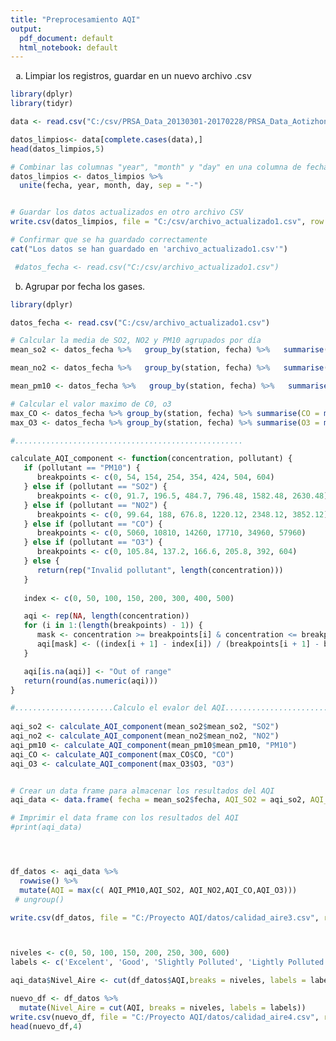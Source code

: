```yaml
---
title: "Preprocesamiento AQI"
output:
  pdf_document: default
  html_notebook: default
---
```






(a) Limpiar los registros, guardar en un nuevo archivo .csv
```r
library(dplyr)
library(tidyr)

data <- read.csv("C:/csv/PRSA_Data_20130301-20170228/PRSA_Data_Aotizhongxin_20130301-20170228.csv", header = TRUE, stringsAsFactors = FALSE)

datos_limpios<- data[complete.cases(data),]
head(datos_limpios,5)

# Combinar las columnas "year", "month" y "day" en una columna de fecha
datos_limpios <- datos_limpios %>% 
  unite(fecha, year, month, day, sep = "-")


# Guardar los datos actualizados en otro archivo CSV
write.csv(datos_limpios, file = "C:/csv/archivo_actualizado1.csv", row.names = FALSE)

# Confirmar que se ha guardado correctamente
cat("Los datos se han guardado en 'archivo_actualizado1.csv'")

 #datos_fecha <- read.csv("C:/csv/archivo_actualizado1.csv")


```





(b) Agrupar por fecha los gases.
```r
library(dplyr)

datos_fecha <- read.csv("C:/csv/archivo_actualizado1.csv")

# Calcular la media de SO2, NO2 y PM10 agrupados por día
mean_so2 <- datos_fecha %>%   group_by(station, fecha) %>%   summarise(mean_so2 = mean(SO2), .groups= 'drop')

mean_no2 <- datos_fecha %>%   group_by(station, fecha) %>%   summarise(mean_no2 = mean(NO2), .groups= 'drop')

mean_pm10 <- datos_fecha %>%   group_by(station, fecha) %>%   summarise(mean_pm10 = mean(PM10), .groups= 'drop')

# Calcular el valor maximo de C0, o3
max_CO <- datos_fecha %>% group_by(station, fecha) %>% summarise(CO = max(CO), .groups= 'drop')
max_O3 <- datos_fecha %>% group_by(station, fecha) %>% summarise(O3 = max(O3), .groups= 'drop')

#...................................................

calculate_AQI_component <- function(concentration, pollutant) {
   if (pollutant == "PM10") {
      breakpoints <- c(0, 54, 154, 254, 354, 424, 504, 604)
   } else if (pollutant == "SO2") {
      breakpoints <- c(0, 91.7, 196.5, 484.7, 796.48, 1582.48, 2630.48)
   } else if (pollutant == "NO2") {
      breakpoints <- c(0, 99.64, 188, 676.8, 1220.12, 2348.12, 3852.12)
   } else if (pollutant == "CO") {
      breakpoints <- c(0, 5060, 10810, 14260, 17710, 34960, 57960)
   } else if (pollutant == "O3") {
      breakpoints <- c(0, 105.84, 137.2, 166.6, 205.8, 392, 604)
   } else {
      return(rep("Invalid pollutant", length(concentration)))
   }
   
   index <- c(0, 50, 100, 150, 200, 300, 400, 500)

   aqi <- rep(NA, length(concentration))
   for (i in 1:(length(breakpoints) - 1)) {
      mask <- concentration >= breakpoints[i] & concentration <= breakpoints[i + 1]
      aqi[mask] <- ((index[i + 1] - index[i]) / (breakpoints[i + 1] - breakpoints[i])) * (concentration[mask] - breakpoints[i]) + index[i]
   }

   aqi[is.na(aqi)] <- "Out of range"
   return(round(as.numeric(aqi)))
}

#......................Calculo el evalor del AQI.............................      
   
aqi_so2 <- calculate_AQI_component(mean_so2$mean_so2, "SO2")
aqi_no2 <- calculate_AQI_component(mean_no2$mean_no2, "NO2")
aqi_pm10 <- calculate_AQI_component(mean_pm10$mean_pm10, "PM10")
aqi_CO <- calculate_AQI_component(max_CO$CO, "CO")
aqi_O3 <- calculate_AQI_component(max_O3$O3, "O3")


# Crear un data frame para almacenar los resultados del AQI
aqi_data <- data.frame( fecha = mean_so2$fecha, AQI_SO2 = aqi_so2, AQI_NO2 = aqi_no2, AQI_PM10 = aqi_pm10, AQI_CO = aqi_CO, AQI_O3 = aqi_O3 , ciudad=mean_no2$station  )

# Imprimir el data frame con los resultados del AQI
#print(aqi_data)




df_datos <- aqi_data %>%
  rowwise() %>%
  mutate(AQI = max(c( AQI_PM10,AQI_SO2, AQI_NO2,AQI_CO,AQI_O3)))
 # ungroup() 

write.csv(df_datos, file = "C:/Proyecto AQI/datos/calidad_aire3.csv", row.names = FALSE)



niveles <- c(0, 50, 100, 150, 200, 250, 300, 600)
labels <- c('Excelent', 'Good', 'Slightly Polluted', 'Lightly Polluted', 'Moderately Polluted', 'Heavily Polluted', 'Severely Polluted')

aqi_data$Nivel_Aire <- cut(df_datos$AQI,breaks = niveles, labels = labels)

nuevo_df <- df_datos %>%
  mutate(Nivel_Aire = cut(AQI, breaks = niveles, labels = labels))
write.csv(nuevo_df, file = "C:/Proyecto AQI/datos/calidad_aire4.csv", row.names = FALSE)
head(nuevo_df,4)

```






 